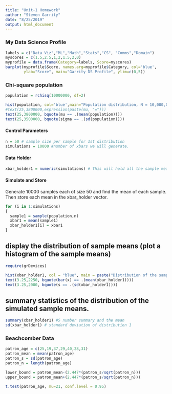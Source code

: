 ```yaml
---
title: "Unit-1 Homework"
author: "Steven Garrity"
date: "8/25/2019"
output: html_document
---
```


### My Data Science Profile
```r
labels = c("Data Viz","ML","Math","Stats","CS", "Comms","Domain")
myscores = c(1.5,2.5,1,2,1.5,2,0)
myprofile = data.frame(Category=labels, Score=myscores)
barplot(myprofile$Score, names.arg=myprofile$Category, col='blue', 
        ylab="Score", main="Garrity DS Profile", ylim=c(0,5))
```

### Chi-square population
```r
population = rchisq(10000000, df=2)
```

```r
hist(population, col='blue',main="Population distribution, N = 10,000,000")
#text(25,3800000,expression(paste(mu, "=")))
text(25,3800000, bquote(mu == .(mean(population))))
text(25,3500000, bquote(sigma == .(sd(population))))
```
#### Control Parameters
```r
n = 50 # sample size per sample for 1st distribution
simulations = 10000 #number of xbars we will generate.
```

#### Data Holder
```r
xbar_holder1 = numeric(simulations) # This will hold all the sample means for the chi-square distribution.
```

#### Simulate and Store
Generate 10000 samples each of size 50 and find the mean of each sample.  Then store each mean in the xbar_holder vector.
```r
for (i in 1:simulations)
{ 
  sample1 = sample(population,n)
  xbar1 = mean(sample1)
  xbar_holder1[i] = xbar1
}
```

## display the distribution of sample means (plot a histogram of the sample means)
```r
require(grDevices)

hist(xbar_holder1, col = "blue", main = paste("Distribution of the sample mean: n = ", n), xlab = "Sample Means", xlim = c(0,4))
text(3.25,2250, bquote(bar(x) == .(mean(xbar_holder1))))
text(3.25,2000, bquote(s == .(sd(xbar_holder1))))
```



## summary statistics of the distribution of the simulated sample means. 
```r
summary(xbar_holder1) #5 number summary and the mean
sd(xbar_holder1) # standard deviation of distribution 1
```


### Beachcomber Data
```r
patron_age = c(25,19,37,29,40,28,31)
patron_mean = mean(patron_age)
patron_s = sd(patron_age)
patron_n = length(patron_age)

lower_bound = patron_mean-(2.447*(patron_s/sqrt(patron_n)))
upper_bound = patron_mean+(2.447*(patron_s/sqrt(patron_n)))
```

```r
t.test(patron_age, mu=21, conf.level = 0.95)
```
